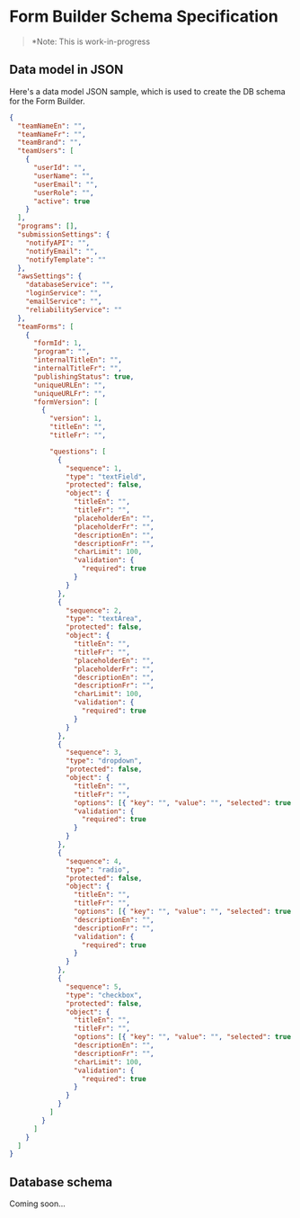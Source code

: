 
<Meta title="Forms/Docs: Form Builder Database Schema" />

# Form Builder Schema Specification

> \*Note: This is work-in-progress

## Data model in JSON

Here's a data model JSON sample, which is used to create the DB schema for the Form Builder.

```json
{
  "teamNameEn": "",
  "teamNameFr": "",
  "teamBrand": "",
  "teamUsers": [
    {
      "userId": "",
      "userName": "",
      "userEmail": "",
      "userRole": "",
      "active": true
    }
  ],
  "programs": [],
  "submissionSettings": {
    "notifyAPI": "",
    "notifyEmail": "",
    "notifyTemplate": ""
  },
  "awsSettings": {
    "databaseService": "",
    "loginService": "",
    "emailService": "",
    "reliabilityService": ""
  },
  "teamForms": [
    {
      "formId": 1,
      "program": "",
      "internalTitleEn": "",
      "internalTitleFr": "",
      "publishingStatus": true,
      "uniqueURLEn": "",
      "uniqueURLFr": "",
      "formVersion": [
        {
          "version": 1,
          "titleEn": "",
          "titleFr": "",

          "questions": [
            {
              "sequence": 1,
              "type": "textField",
              "protected": false,
              "object": {
                "titleEn": "",
                "titleFr": "",
                "placeholderEn": "",
                "placeholderFr": "",
                "descriptionEn": "",
                "descriptionFr": "",
                "charLimit": 100,
                "validation": {
                  "required": true
                }
              }
            },
            {
              "sequence": 2,
              "type": "textArea",
              "protected": false,
              "object": {
                "titleEn": "",
                "titleFr": "",
                "placeholderEn": "",
                "placeholderFr": "",
                "descriptionEn": "",
                "descriptionFr": "",
                "charLimit": 100,
                "validation": {
                  "required": true
                }
              }
            },
            {
              "sequence": 3,
              "type": "dropdown",
              "protected": false,
              "object": {
                "titleEn": "",
                "titleFr": "",
                "options": [{ "key": "", "value": "", "selected": true }],
                "validation": {
                  "required": true
                }
              }
            },
            {
              "sequence": 4,
              "type": "radio",
              "protected": false,
              "object": {
                "titleEn": "",
                "titleFr": "",
                "options": [{ "key": "", "value": "", "selected": true }],
                "descriptionEn": "",
                "descriptionFr": "",
                "validation": {
                  "required": true
                }
              }
            },
            {
              "sequence": 5,
              "type": "checkbox",
              "protected": false,
              "object": {
                "titleEn": "",
                "titleFr": "",
                "options": [{ "key": "", "value": "", "selected": true }],
                "descriptionEn": "",
                "descriptionFr": "",
                "charLimit": 100,
                "validation": {
                  "required": true
                }
              }
            }
          ]
        }
      ]
    }
  ]
}
```

## Database schema

Coming soon...
